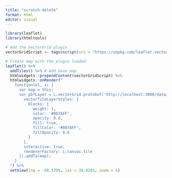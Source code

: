 ```yaml
---
title: "scratch-delete"
format: html
editor: visual
---
```

```r
library(leaflet)
library(htmltools)

```

```r
# Add the VectorGrid plugin
vectorGridScript <- tags$script(src = "https://unpkg.com/leaflet.vectorgrid@latest/dist/Leaflet.VectorGrid.bundled.js")

# Create map with the plugin loaded
leaflet() %>%
  addTiles() %>% # Add base map
  htmlwidgets::prependContent(vectorGridScript) %>%
  htmlwidgets::onRender("
    function(el, x) {
      var map = this;
      var pbfLayer = L.vectorGrid.protobuf('http://localhost:3000/data/usa_low/{z}/{x}/{y}.pbf', {
        vectorTileLayerStyles: {
          blocks: {
            weight: 1,
            color: '#007AFF',
            opacity: 0.6,
            fill: true,
            fillColor: '#007AFF',
            fillOpacity: 0.6
          }
        },
        interactive: true,
        rendererFactory: L.canvas.tile
      }).addTo(map);
    }
  ") %>%
  setView(lng = -98.5795, lat = 39.8283, zoom = 5)
```

